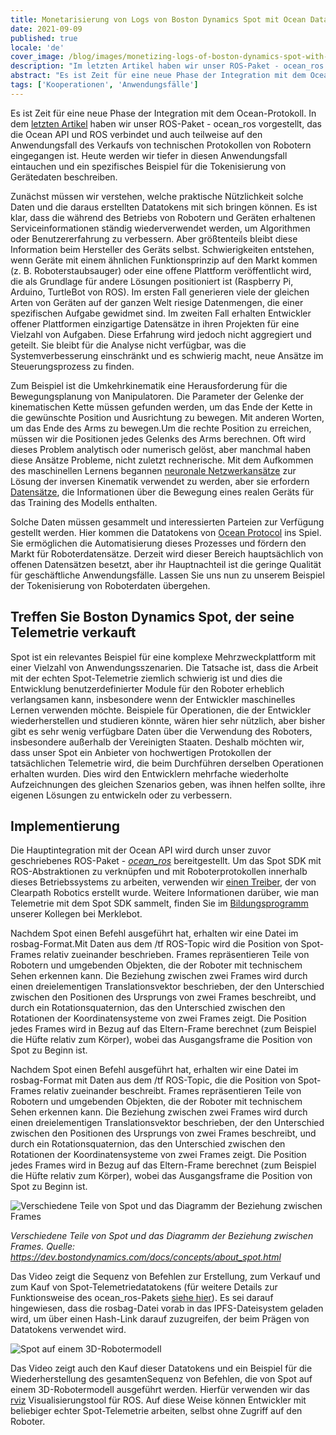 ```yaml
---
title: Monetarisierung von Logs von Boston Dynamics Spot mit Ocean Datatokens
date: 2021-09-09
published: true
locale: 'de'
cover_image: /blog/images/monetizing-logs-of-boston-dynamics-spot-with-ocean-datatokens/Robonomics_Ocean_p3_blog.jpg
description: "Im letzten Artikel haben wir unser ROS-Paket - ocean_ros vorgestellt, das die Ocean API und ROS verbindet und auch teilweise auf den Anwendungsfall des Verkaufs von technischen Protokollen von Robotern eingegangen ist. Heute werden wir tiefer in diesen Anwendungsfall eintauchen und ein spezifisches Beispiel für die Tokenisierung von Gerätedaten beschreiben."
abstract: "Es ist Zeit für eine neue Phase der Integration mit dem Ocean-Protokoll."
tags: ['Kooperationen', 'Anwendungsfälle']
---
```


Es ist Zeit für eine neue Phase der Integration mit dem Ocean-Protokoll. In dem [letzten Artikel](/blog/ocean-protocol-p-2/) haben wir unser ROS-Paket - ocean_ros vorgestellt, das die Ocean API und ROS verbindet und auch teilweise auf den Anwendungsfall des Verkaufs von technischen Protokollen von Robotern eingegangen ist. Heute werden wir tiefer in diesen Anwendungsfall eintauchen und ein spezifisches Beispiel für die Tokenisierung von Gerätedaten beschreiben.

Zunächst müssen wir verstehen, welche praktische Nützlichkeit solche Daten und die daraus erstellten Datatokens mit sich bringen können. Es ist klar, dass die während des Betriebs von Robotern und Geräten erhaltenen Serviceinformationen ständig wiederverwendet werden, um Algorithmen oder Benutzererfahrung zu verbessern. Aber größtenteils bleibt diese Information beim Hersteller des Geräts selbst. Schwierigkeiten entstehen, wenn Geräte mit einem ähnlichen Funktionsprinzip auf den Markt kommen (z. B. Roboterstaubsauger) oder eine offene Plattform veröffentlicht wird, die als Grundlage für andere Lösungen positioniert ist (Raspberry Pi, Arduino, TurtleBot von ROS). Im ersten Fall generieren viele der gleichen Arten von Geräten auf der ganzen Welt riesige Datenmengen, die einer spezifischen Aufgabe gewidmet sind. Im zweiten Fall erhalten Entwickler offener Plattformen einzigartige Datensätze in ihren Projekten für eine Vielzahl von Aufgaben. Diese Erfahrung wird jedoch nicht aggregiert und geteilt. Sie bleibt für die Analyse nicht verfügbar, was die Systemverbesserung einschränkt und es schwierig macht, neue Ansätze im Steuerungsprozess zu finden.

Zum Beispiel ist die Umkehrkinematik eine Herausforderung für die Bewegungsplanung von Manipulatoren. Die Parameter der Gelenke der kinematischen Kette müssen gefunden werden, um das Ende der Kette in die gewünschte Position und Ausrichtung zu bewegen. Mit anderen Worten, um das Ende des Arms zu bewegen.Um die rechte Position zu erreichen, müssen wir die Positionen jedes Gelenks des Arms berechnen. Oft wird dieses Problem analytisch oder numerisch gelöst, aber manchmal haben diese Ansätze Probleme, nicht zuletzt rechnerische. Mit dem Aufkommen des maschinellen Lernens begannen [neuronale Netzwerkansätze](https://doi.org/10.1016/j.protcy.2013.12.451) zur Lösung der inversen Kinematik verwendet zu werden, aber sie erfordern [Datensätze](https://mint-lab.github.io/awesome-robotics-datasets/), die Informationen über die Bewegung eines realen Geräts für das Training des Modells enthalten.

Solche Daten müssen gesammelt und interessierten Parteien zur Verfügung gestellt werden. Hier kommen die Datatokens von [Ocean Protocol](https://oceanprotocol.com/) ins Spiel. Sie ermöglichen die Automatisierung dieses Prozesses und fördern den Markt für Roboterdatensätze. Derzeit wird dieser Bereich hauptsächlich von offenen Datensätzen besetzt, aber ihr Hauptnachteil ist die geringe Qualität für geschäftliche Anwendungsfälle. Lassen Sie uns nun zu unserem Beispiel der Tokenisierung von Roboterdaten übergehen.

## Treffen Sie Boston Dynamics Spot, der seine Telemetrie verkauft

Spot ist ein relevantes Beispiel für eine komplexe Mehrzweckplattform mit einer Vielzahl von Anwendungsszenarien. Die Tatsache ist, dass die Arbeit mit der echten Spot-Telemetrie ziemlich schwierig ist und dies die Entwicklung benutzerdefinierter Module für den Roboter erheblich verlangsamen kann, insbesondere wenn der Entwickler maschinelles Lernen verwenden möchte. Beispiele für Operationen, die der Entwickler wiederherstellen und studieren könnte, wären hier sehr nützlich, aber bisher gibt es sehr wenig verfügbare Daten über die Verwendung des Roboters, insbesondere außerhalb der Vereinigten Staaten. Deshalb möchten wir, dass unser Spot ein Anbieter von hochwertigen Protokollen der tatsächlichen Telemetrie wird, die beim Durchführen derselben Operationen erhalten wurden. Dies wird den Entwicklern mehrfache wiederholte Aufzeichnungen des gleichen Szenarios geben, was ihnen helfen sollte, ihre eigenen Lösungen zu entwickeln oder zu verbessern.

## Implementierung

Die Hauptintegration mit der Ocean API wird durch unser zuvor geschriebenes ROS-Paket - [*ocean_ros*](https://github.com/LoSk-p/ocean_ros) bereitgestellt. Um das Spot SDK mit ROS-Abstraktionen zu verknüpfen und mit Roboterprotokollen innerhalb dieses Betriebssystems zu arbeiten, verwenden wir [einen Treiber](https://clearpathrobotics.com/assets/guides/melodic/spot-ros/ros_setup.html), der von Clearpath Robotics erstellt wurde. Weitere Informationen darüber, wie man Telemetrie mit dem Spot SDK sammelt, finden Sie im [Bildungsprogramm](https://spot-sdk.education/) unserer Kollegen bei Merklebot.

Nachdem Spot einen Befehl ausgeführt hat, erhalten wir eine Datei im rosbag-Format.Mit Daten aus dem /tf ROS-Topic wird die Position von Spot-Frames relativ zueinander beschrieben. Frames repräsentieren Teile von Robotern und umgebenden Objekten, die der Roboter mit technischem Sehen erkennen kann. Die Beziehung zwischen zwei Frames wird durch einen dreielementigen Translationsvektor beschrieben, der den Unterschied zwischen den Positionen des Ursprungs von zwei Frames beschreibt, und durch ein Rotationsquaternion, das den Unterschied zwischen den Rotationen der Koordinatensysteme von zwei Frames zeigt. Die Position jedes Frames wird in Bezug auf das Eltern-Frame berechnet (zum Beispiel die Hüfte relativ zum Körper), wobei das Ausgangsframe die Position von Spot zu Beginn ist.

Nachdem Spot einen Befehl ausgeführt hat, erhalten wir eine Datei im rosbag-Format mit Daten aus dem /tf ROS-Topic, die die Position von Spot-Frames relativ zueinander beschreibt. Frames repräsentieren Teile von Robotern und umgebenden Objekten, die der Roboter mit technischem Sehen erkennen kann. Die Beziehung zwischen zwei Frames wird durch einen dreielementigen Translationsvektor beschrieben, der den Unterschied zwischen den Positionen des Ursprungs von zwei Frames beschreibt, und durch ein Rotationsquaternion, das den Unterschied zwischen den Rotationen der Koordinatensysteme von zwei Frames zeigt. Die Position jedes Frames wird in Bezug auf das Eltern-Frame berechnet (zum Beispiel die Hüfte relativ zum Körper), wobei das Ausgangsframe die Position von Spot zu Beginn ist.

![Verschiedene Teile von Spot und das Diagramm der Beziehung zwischen Frames](/blog/images/monetizing-logs-of-boston-dynamics-spot-with-ocean-datatokens/spot-scheme.png)

*Verschiedene Teile von Spot und das Diagramm der Beziehung zwischen Frames. Quelle: https://dev.bostondynamics.com/docs/concepts/about_spot.html*

<YouTube id="https://youtu.be/6i9zYpCMzn8" posterQuality="max"/>

Das Video zeigt die Sequenz von Befehlen zur Erstellung, zum Verkauf und zum Kauf von Spot-Telemetriedatatokens (für weitere Details zur Funktionsweise des ocean_ros-Pakets [siehe hier](https://www.youtube.com/watch?v=Ssit8-u6dZY)). Es sei darauf hingewiesen, dass die rosbag-Datei vorab in das IPFS-Dateisystem geladen wird, um über einen Hash-Link darauf zuzugreifen, der beim Prägen von Datatokens verwendet wird.

![Spot auf einem 3D-Robotermodell](/blog/images/monetizing-logs-of-boston-dynamics-spot-with-ocean-datatokens/Spot-on-a-3D-robot-model.jpg)

Das Video zeigt auch den Kauf dieser Datatokens und ein Beispiel für die Wiederherstellung des gesamtenSequenz von Befehlen, die von Spot auf einem 3D-Robotermodell ausgeführt werden. Hierfür verwenden wir das [rviz](http://wiki.ros.org/rviz) Visualisierungstool für ROS. Auf diese Weise können Entwickler mit beliebiger echter Spot-Telemetrie arbeiten, selbst ohne Zugriff auf den Roboter.